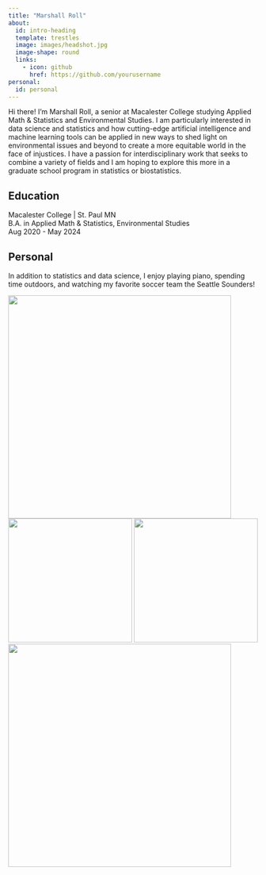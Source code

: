 ```yaml
---
title: "Marshall Roll"
about: 
  id: intro-heading
  template: trestles
  image: images/headshot.jpg
  image-shape: round
  links:
    - icon: github
      href: https://github.com/yourusername
personal: 
  id: personal
---
```


::: {#intro-heading}
Hi there! I'm Marshall Roll, a senior at Macalester College studying Applied Math & Statistics and Environmental Studies. I am particularly interested in data science and statistics and how cutting-edge artificial intelligence and machine learning tools can be applied in new ways to shed light on environmental issues and beyond to create a more equitable world in the face of injustices. I have a passion for interdisciplinary work that seeks to combine a variety of fields and I am hoping to explore this more in a graduate school program in statistics or biostatistics.

## Education

Macalester College \| St. Paul MN <br> B.A. in Applied Math & Statistics, Environmental Studies <br> Aug 2020 - May 2024
:::

::: {#personal}
## Personal

In addition to statistics and data science, I enjoy playing piano, spending time outdoors, and watching my favorite soccer team the Seattle Sounders!

<p float="left">
  <img src="images/sarchi.jpg" width="450" />
  <img src="images/forest.jpg" width="250" /> 
  <img src="images/wyoming.jpg" width="250" />
  <img src="images/prairie.jpg" width="450" /> 
</p>
:::

 
